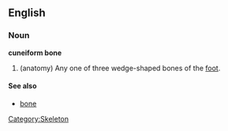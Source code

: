 {{wikipedia}}
==English==
===Noun===
'''cuneiform bone'''
# (anatomy) Any one of three wedge-shaped bones of the [[foot]].

====See also====
*[[bone]]

[[Category:Skeleton]]